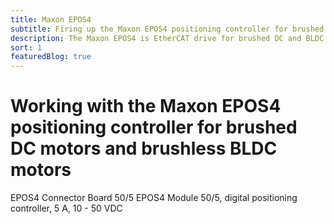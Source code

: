 ```yaml
---
title: Maxon EPOS4
subtitle: Firing up the Maxon EPOS4 positioning controller for brushed and brushless DC motors
description: The Maxon EPOS4 is EtherCAT drive for brushed DC and BLDC motors upto 250W. In this blog we commission the drive using EPOS/IDX software explore its features and integrate into our EtherCAT master.
sort: 1
featuredBlog: true
---
```





# Working with the Maxon EPOS4 positioning controller for brushed DC motors and brushless BLDC motors

EPOS4 Connector Board 50/5
EPOS4 Module 50/5, digital positioning controller, 5 A, 10 - 50 VDC

<TitleImage image={epos4_compact_50_5} alt="EPOS 50/5"/>


